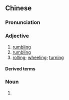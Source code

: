 {{also|辘辘}}
==Chinese==
{{zh-forms|s=辘辘|alt=碌碌}}

===Pronunciation===
{{zh-pron
|m=lùlù
|c=luk1 luk1
|cat=a,n
}}

===Adjective===
{{zh-adj}}

# [[rumbling]] {{gloss|producing sound of [[wheel]]s (of [[chariot]]s) [[roll]]ing}}
# [[rumbling]] {{gloss|producing abdominal sound when hungry; [[borborygmi]]}}
# [[rolling]]; [[wheeling]]; [[turning]]

====Derived terms====
{{zh-der|飢腸轆轆|枵腸轆轆|轆轆遠聽}}

===Noun===
{{zh-noun}}

# {{lb|zh|obsolete}} {{zh-alt-form|轆轤|[[well]] [[pulley]]}}